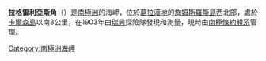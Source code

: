 {{coord|63|55|S|58|17|W|source:GNIS|display=title}}

'''拉格雷利亞斯角'''（{{lang-en|Lagrelius Point}}）是[[南極洲|南極洲]]的海岬，位於[[葛拉漢地|葛拉漢地]]的[[詹姆斯羅斯島|詹姆斯羅斯島]]西北部，處於[[卡爾森島|卡爾森島]]以南3公里，在1903年由[[瑞典|瑞典]]探險隊發現和測量，現時由[[南極條約體系|南極條約體系]]管理。

{{DEFAULTSORT:Lagrelius Point}}
[[Category:南極洲海岬|Category:南極洲海岬]]


{{JamesRossIsland-geo-stub}}